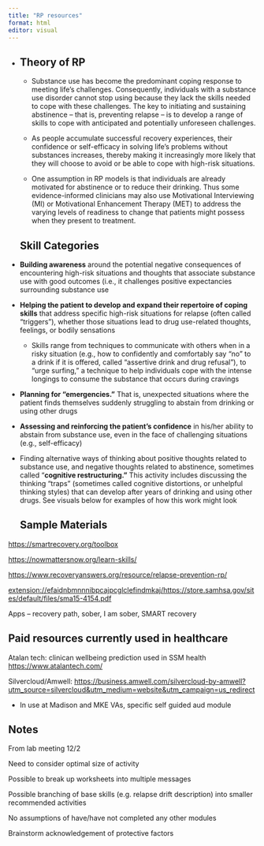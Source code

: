 ```yaml
---
title: "RP resources"
format: html
editor: visual
---
```


-   

    ## Theory of RP

    -   Substance use has become the predominant coping response to meeting life’s challenges. Consequently, individuals with a substance use disorder cannot stop using because they lack the skills needed to cope with these challenges. The key to initiating and sustaining abstinence – that is, preventing relapse – is to develop a range of skills to cope with anticipated and potentially unforeseen challenges.

    -   As people accumulate successful recovery experiences, their confidence or self-efficacy in solving life’s problems without substances increases, thereby making it increasingly more likely that they will choose to avoid or be able to cope with high-risk situations.

    -   One assumption in RP models is that individuals are already motivated for abstinence or to reduce their drinking. Thus some evidence-informed clinicians may also use Motivational Interviewing (MI) or Motivational Enhancement Therapy (MET) to address the varying levels of readiness to change that patients might possess when they present to treatment.

    ## Skill Categories

-   **Building awareness** around the potential negative consequences of encountering high-risk situations and thoughts that associate substance use with good outcomes (i.e., it challenges positive expectancies surrounding substance use

-   **Helping the patient to develop and expand their repertoire of coping skills** that address specific high-risk situations for relapse (often called “triggers”), whether those situations lead to drug use-related thoughts, feelings, or bodily sensations

    -   Skills range from techniques to communicate with others when in a risky situation (e.g., how to confidently and comfortably say “no” to a drink if it is offered, called “assertive drink and drug refusal”), to “urge surfing,” a technique to help individuals cope with the intense longings to consume the substance that occurs during cravings

-   **Planning for “emergencies.”** That is, unexpected situations where the patient finds themselves suddenly struggling to abstain from drinking or using other drugs

-   **Assessing and reinforcing the patient’s confidence** in his/her ability to abstain from substance use, even in the face of challenging situations (e.g., self-efficacy)

-   Finding alternative ways of thinking about positive thoughts related to substance use, and negative thoughts related to abstinence, sometimes called “**cognitive restructuring.”** This activity includes discussing the thinking “traps” (sometimes called cognitive distortions, or unhelpful thinking styles) that can develop after years of drinking and using other drugs. See visuals below for examples of how this work might look

    ## Sample Materials

<https://smartrecovery.org/toolbox>

<https://nowmattersnow.org/learn-skills/>

<https://www.recoveryanswers.org/resource/relapse-prevention-rp/>

[extension://efaidnbmnnnibpcajpcglclefindmkaj/https://store.samhsa.gov/sites/default/files/sma15-4154.pdf](extension://efaidnbmnnnibpcajpcglclefindmkaj/https://store.samhsa.gov/sites/default/files/sma15-4154.pdf)

Apps – recovery path, sober, I am sober, SMART recovery

## Paid resources currently used in healthcare

Atalan tech: clinican wellbeing prediction used in SSM health <https://www.atalantech.com/>

Silvercloud/Amwell: <https://business.amwell.com/silvercloud-by-amwell?utm_source=silvercloud&utm_medium=website&utm_campaign=us_redirect>

-   In use at Madison and MKE VAs, specific self guided aud module

## Notes

From lab meeting 12/2

Need to consider optimal size of activity

Possible to break up worksheets into multiple messages

Possible branching of base skills (e.g. relapse drift description) into smaller recommended activities

No assumptions of have/have not completed any other modules

Brainstorm acknowledgement of protective factors
